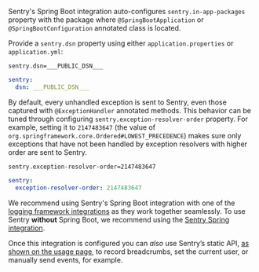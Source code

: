 Sentry's Spring Boot integration auto-configures `sentry.in-app-packages` property with the package where `@SpringBootApplication` or `@SpringBootConfiguration` annotated class is located.

Provide a `sentry.dsn` property using either `application.properties` or `application.yml`:

```properties {filename:application.properties}
sentry.dsn=___PUBLIC_DSN___
```

```yaml {filename:application.yml}
sentry:
  dsn: ___PUBLIC_DSN___
```

By default, every unhandled exception is sent to Sentry, even those captured with `@ExceptionHandler` annotated methods. This behavior can be tuned through configuring `sentry.exception-resolver-order` property. For example, setting it to `2147483647` (the value of `org.springframework.core.Ordered#LOWEST_PRECEDENCE`) makes sure only exceptions that have not been handled by exception resolvers with higher order are sent to Sentry.

```properties {filename:application.properties}
sentry.exception-resolver-order=2147483647
```

```yaml {filename:application.yml}
sentry:
  exception-resolver-order: 2147483647
```

We recommend using Sentry's Spring Boot integration with one of the [logging framework integrations](logging-frameworks/) as they work together seamlessly. To use Sentry **without** Spring Boot, we recommend using the [Sentry Spring integration](/platforms/java/guides/spring/).

Once this integration is configured you can _also_ use Sentry’s static API, [as shown on the usage page](usage/), to record breadcrumbs, set the current user, or manually send events, for example.
